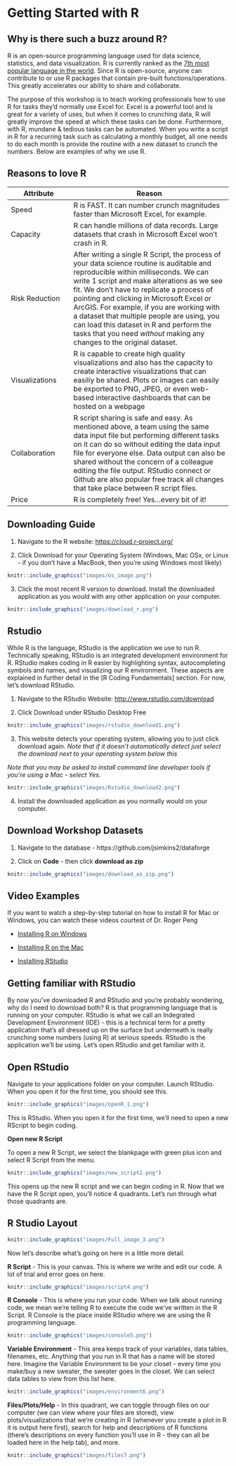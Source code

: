 # Getting Started with R

## Why is there such a buzz around R?

R is an open-source programming language used for data science, statistics, and data visualization. R is currently ranked as the [7th most popular language in the world](http://pypl.github.io/PYPL.html). Since R is open-source, anyone can contribute to or use R packages that contain pre-built functions/operations. This greatly accelerates our ability to share and collaborate. 

The purpose of this workshop is to teach working professionals how to use R for tasks they'd normally use Excel for. Excel is a powerful tool and is great for a variety of uses, but when it comes to crunching data, R will greatly improve the speed at which these tasks can be done. Furthermore, with R, mundane & tedious tasks can be automated. When you write a script in R for a recurring task such as calculating a monthly budget, all one needs to do each month is provide the routine with a new dataset to crunch the numbers. Below are examples of why we use R. 


## Reasons to love R

| Attribute | Reason |
|----|----------|
| Speed | R is FAST. It can number crunch magnitudes faster than Microsoft Excel, for example. |
| Capacity | R can handle millions of data records. Large datasets that crash in Microsoft Excel won't crash in R. |
| Risk Reduction | After writing a single R Script, the process of your data science routine is auditable and reproducible within milliseconds. We can write 1 script and make alterations as we see fit. We don't have to replicate a process of pointing and clicking in Microsoft Excel or ArcGIS. For example, if you are working with a dataset that multiple people are using, you can load this dataset in R and perform the tasks that you need *without* making any changes to the original dataset. |
| Visualizations | R is capable to create high quality visualizations and also has the capacity to create interactive visualizations that can easiliy be shared. Plots or images can easily be exported to PNG, JPEG, or even web-based interactive dashboards that can be hosted on a webpage |
| Collaboration | R script sharing is safe and easy. As mentioned above, a team using the same data input file but performing different tasks on it can do so without editing the data input file for everyone else. Data output can also be shared without the concern of a colleague editing the file output. RStudio connect or Github are also popular free track all changes that take place between R script files.|
| Price | R is completely free! Yes...every bit of it!  |

## Downloading Guide

1. Navigate to the R website: <https://cloud.r-project.org/>
  
  
2. Click Download for your Operating System (Windows, Mac OSx, or Linux - if you don't have a MacBook, then you're using Windows most likely)

```r
knitr::include_graphics("images/os_image.png")  
```


3. Click the most recent R version to download. Install the downloaded application as you would with any other application on your computer.

```r
knitr::include_graphics("images/download_r.png")  
```


## Rstudio

While R is the language, RStudio is the application we use to run R. Technically speaking, RStudio is an integrated development environment for R. RStudio makes coding in R easier by highlighting syntax, autocompleting symbols and names, and visualizing our R environment. These aspects are explained in further detail in the [R Coding Fundamentals] section. For now, let's download RStudio. 


1. Navigate to the RStudio Website: <http://www.rstudio.com/download> 
  
  
2. Click Download under RStudio Desktop Free

```r
knitr::include_graphics("images/rstudio_download1.png")  
```


3. This website detects your operating system, allowing you to just click download again. *Note that if it doesn't automatically detect just select the download next to your operating system below this*

*Note that you may be asked to install command line developer tools if you're using a Mac - select Yes.*
  
```r
knitr::include_graphics("images/Rstudio_download2.png")  
```


4. Install the downloaded application as you normally would on your computer. 


## Download Workshop Datasets

1. Navigate to the database - https://github.com/jsimkins2/dataforge

2. Click on **Code** - then click **download as zip**
  
```r
knitr::include_graphics("images/download_as_zip.png")  
```

## Video Examples

If you want to watch a step-by-step tutorial on how to install
R for Mac or Windows, you can watch these videos courtest of Dr. Roger Peng

- [Installing R on Windows](http://youtu.be/Ohnk9hcxf9M)

- [Installing R on the Mac](https://youtu.be/uxuuWXU-7UQ)

- [Installing RStudio](https://youtu.be/bM7Sfz-LADM)

## Getting familiar with RStudio

By now you've downloaded R and RStudio and you're probably wondering, why do I need to download both? R is that programming language that is running on your computer. RStudio is what we call an Indegrated Development Environment (IDE) - this is a technical term for a pretty application that's all dressed up on the surface but underneath is really crunching some numbers (using R) at serious speeds. RStudio is the application we'll be using. Let's open RStudio and get familiar with it.


## Open RStudio
Navigate to your applications folder on your computer. Launch RStudio. When you open it for the first time, you should see this.


```r
knitr::include_graphics("images/openR_1.png")  
```


This is RStudio. When you open it for the first time, we'll need to open a new RScript to begin coding. 


**Open new R Script**


To open a new R Script, we select the blankpage with green plus icon and select R Script from the menu. 


```r
knitr::include_graphics("images/new_script2.png")  
```


This opens up the new R script and we can begin coding in R. Now that we have the R Script open, you'll notice 4 quadrants. Let's run through what those quadrants are.


## R Studio Layout


```r
knitr::include_graphics("images/Full_image_3.png")  
```


Now let's describe what's going on here in a little more detail.


**R Script** - This is your canvas. This is where we write and edit our code. A lot of trial and error goes on here. 


```r
knitr::include_graphics("images/script4.png")  
```


**R Console** - This is where you run your code. When we talk about running code, we mean we're telling R to execute the code we've written in the R Script. R Console is the place inside RStudio where we are using the R programming language. 


```r
knitr::include_graphics("images/console5.png")  
```


**Variable Environment** - This area keeps track of your variables, data tables, filenames, etc. Anything that you run in R that has a name will be stored here. Imagine the Variable Environment to be your closet - every time you make/buy a new sweater, the sweater goes in the closet. We can select data tables to view from this list here.


```r
knitr::include_graphics("images/environment6.png")  
```


**Files/Plots/Help** - In this quadrant, we can toggle through files on our computer (we can view where your files are stored), view plots/visualizations that we're creating in R (whenever you create a plot in R it is output here first), search for help and descriptions of R functions (there's descriptions on every function you'll use in R - they can all be loaded here in the help tab), and more.


```r
knitr::include_graphics("images/files7.png")  
```

